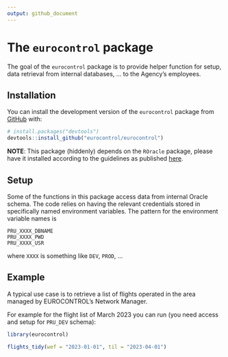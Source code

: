 ```yaml
---
output: github_document
---
```


<!-- README.md is generated from README.Rmd. Please edit that file -->


# The `eurocontrol` package

<!-- badges: start -->
<!-- badges: end -->

The goal of the `eurocontrol` package is to provide helper function for
setup, data retrieval from internal databases, ... to the Agency's employees.


## Installation

You can install the development version of the `eurocontrol` package
from [GitHub](https://github.com/) with:

``` r
# install.packages("devtools")
devtools::install_github("eurocontrol/eurocontrol")
```

**NOTE**: This package (hiddenly) depends on the `ROracle` package, please have
it installed according to the guidelines as published
[here](https://github.com/euctrl-pru/howto/wiki/Tools-Installation-and-Setup-%28For-R%29#roracle).

## Setup

Some of the functions in this package access data from internal Oracle schema.
The code relies on having the relevant credentials stored in specifically named
environment variables.
The pattern for the environment variable names is

    PRU_XXXX_DBNAME 
    PRU_XXXX_PWD
    PRU_XXXX_USR

where `XXXX` is something like `DEV`, `PROD`, ...

## Example

A typical use case is to retrieve a list of flights operated in the
area managed by EUROCONTROL's Network Manager.

For example for the flight list of March 2023 you can run (you need access and setup for `PRU_DEV` schema):

```r
library(eurocontrol)

flights_tidy(wef = "2023-01-01", til = "2023-04-01")
```

